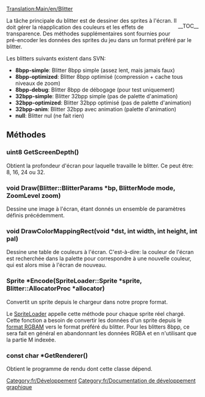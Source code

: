 [[Translation:Main/en/Blitter]]
<div style="float: right;">__TOC__</div>
La tâche principale du blitter est de dessiner des sprites à l'écran. Il doit gérer la réapplication des couleurs et les effets de transparence. Des méthodes supplémentaires sont fournies pour pré-encoder les données des sprites du jeu dans un format préféré par le blitter.

Les blitters suivants existent dans SVN:

* '''8bpp-simple''': Blitter 8bpp simple (assez lent, mais jamais faux)
* '''8bpp-optimized''': Blitter 8bpp optimisé (compression + cache tous niveaux de zoom)
* '''8bpp-debug''': Blitter 8bpp de débogage (pour test uniquement)
* '''32bpp-simple''': Blitter 32bpp simple (pas de palette d'animation)
* '''32bpp-optimized''': Blitter 32bpp optimisé (pas de palette d'animation)
* '''32bpp-anim''': Blitter 32bpp avec animation (palette d'animation)
* '''null''': Blitter nul (ne fait rien)

== Méthodes ==

=== uint8 GetScreenDepth() ===
Obtient la profondeur d'écran pour laquelle travaille le blitter. Ce peut être: 8, 16, 24 ou 32.

=== void Draw(Blitter::BlitterParams *bp, BlitterMode mode, ZoomLevel zoom) ===

Dessine une image à l'écran, étant donnés un ensemble de paramètres définis précédemment.

=== void DrawColorMappingRect(void *dst, int width, int height, int pal) ===

Dessine une table de couleurs à l'écran. C'est-à-dire: la couleur de l'écran est recherchée dans la palette pour correspondre à une nouvelle couleur, qui est alors mise à l'écran de nouveau.

=== Sprite *Encode(SpriteLoader::Sprite *sprite, Blitter::AllocatorProc *allocator) ===

Convertit un sprite depuis le chargeur dans notre propre format.

Le [[Main/fr/Chargeur de sprite|SpriteLoader]] appelle cette méthode pour chaque sprite réel chargé. Cette fonction a besoin de convertir les données d'un sprite depuis le [[Main/fr/Format RGBAM|format RGBAM]] vers le format préféré du blitter. Pour les blitters 8bpp, ce sera fait en général en abandonnant les données RGBA et en n'utilisant que la partie M indexée.

=== const char *GetRenderer() ===

Obtient le programme de rendu dont cette classe dépend.

[[Category:fr/Développement]]
[[Category:fr/Documentation de développement graphique]]